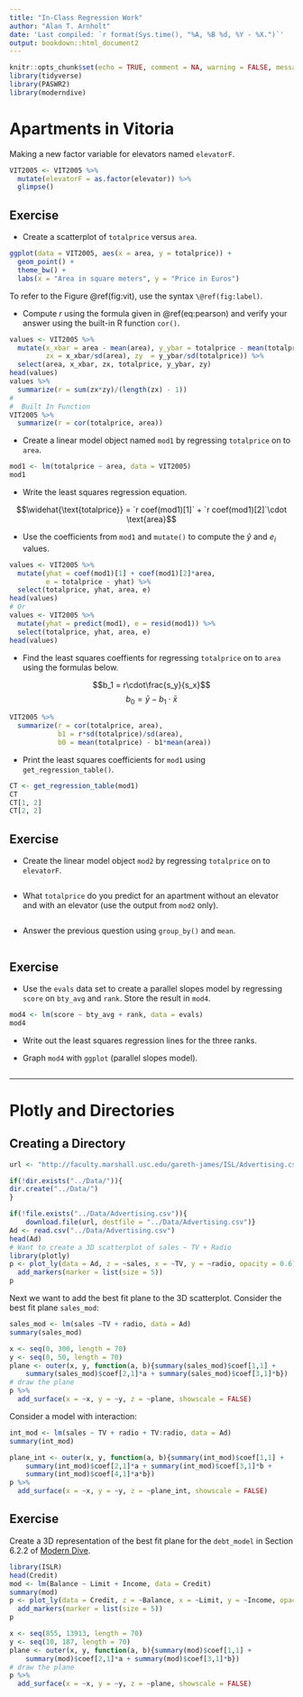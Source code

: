 ```yaml
---
title: "In-Class Regression Work"
author: "Alan T. Arnholt"
date: 'Last compiled: `r format(Sys.time(), "%A, %B %d, %Y - %X.")`'
output: bookdown::html_document2
---
```


```r
knitr::opts_chunk$set(echo = TRUE, comment = NA, warning = FALSE, message = FALSE)
library(tidyverse)
library(PASWR2)
library(moderndive)
```

# Apartments in Vitoria

Making a new factor variable for elevators named `elevatorF`.

```r
VIT2005 <- VIT2005 %>% 
  mutate(elevatorF = as.factor(elevator)) %>% 
  glimpse()
```

## Exercise

* Create a scatterplot of `totalprice` versus `area`.

```r
ggplot(data = VIT2005, aes(x = area, y = totalprice)) +
  geom_point() + 
  theme_bw() +
  labs(x = "Area in square meters", y = "Price in Euros")
```

To refer to the Figure \@ref(fig:vit), use the syntax `\@ref(fig:label)`.

* Compute $r$ using the formula given in \@ref(eq:pearson) and verify your answer using the built-in R function `cor()`.

\begin{equation}
r = \frac{1}{n-1}\sum_{i=1}^{n}\left(\frac{x_i - \bar{x}}{s_x}\right)\cdot\left(\frac{y_i - \bar{y}}{s_y}\right)
(\#eq:pearson)
\end{equation}

```r
values <- VIT2005 %>% 
  mutate(x_xbar = area - mean(area), y_ybar = totalprice - mean(totalprice),
         zx = x_xbar/sd(area), zy  = y_ybar/sd(totalprice)) %>% 
  select(area, x_xbar, zx, totalprice, y_ybar, zy)
head(values)
values %>% 
  summarize(r = sum(zx*zy)/(length(zx) - 1))
#
#  Built In Function
VIT2005 %>% 
  summarize(r = cor(totalprice, area))
```


* Create a linear model object named `mod1` by regressing 
`totalprice` on to `area`.

```r
mod1 <- lm(totalprice ~ area, data = VIT2005)
mod1
```

* Write the least squares regression equation.

$$\widehat{\text{totalprice}}  = `r coef(mod1)[1]` + `r coef(mod1)[2]`\cdot \text{area}$$

* Use the coefficients from `mod1` and `mutate()` to compute the $\hat{y}$ and $e_i$ values.

```r
values <- VIT2005 %>%
  mutate(yhat = coef(mod1)[1] + coef(mod1)[2]*area,
         e = totalprice - yhat) %>% 
  select(totalprice, yhat, area, e)
head(values)
# Or
values <- VIT2005 %>% 
  mutate(yhat = predict(mod1), e = resid(mod1)) %>% 
  select(totalprice, yhat, area, e)
head(values)

```
* Find the least squares coeffients for regressing `totalprice` on to `area` using the formulas below.  

$$b_1 = r\cdot\frac{s_y}{s_x}$$
$$b_0 = \bar{y} - b_1\cdot\bar{x}$$


```r
VIT2005 %>% 
  summarize(r = cor(totalprice, area), 
            b1 = r*sd(totalprice)/sd(area), 
            b0 = mean(totalprice) - b1*mean(area))
```

* Print the least squares coefficients for `mod1` using `get_regression_table()`.

```r
CT <- get_regression_table(mod1)
CT
CT[1, 2]
CT[2, 2]
```

## Exercise

* Create the linear model object `mod2` by 
regressing `totalprice` on to `elevatorF`.

```r

```


* What `totalprice` do you predict for an apartment without an elevator and with an elevator (use the output from `mod2` only).

```r

```


* Answer the previous question using `group_by()` and `mean`.

```r

```


## Exercise

* Use the `evals` data set to create a parallel slopes model by regressing `score` on `bty_avg` and `rank`.  Store the result in `mod4`.

```r
mod4 <- lm(score ~ bty_avg + rank, data = evals)
mod4
```

* Write out the least squares regression lines for the three ranks.



* Graph `mod4` with `ggplot` (parallel slopes model).

```r

```

________________

# Plotly and Directories

## Creating a Directory

```r
url <- "http://faculty.marshall.usc.edu/gareth-james/ISL/Advertising.csv"

if(!dir.exists("../Data/")){
dir.create("../Data/")
}

if(!file.exists("../Data/Advertising.csv")){
    download.file(url, destfile = "../Data/Advertising.csv")}
Ad <- read.csv("../Data/Advertising.csv")
head(Ad)
# Want to create a 3D scatterplot of sales ~ TV + Radio
library(plotly)
p <- plot_ly(data = Ad, z = ~sales, x = ~TV, y = ~radio, opacity = 0.6) %>%
  add_markers(marker = list(size = 5)) 
p
```

Next we want to add the best fit plane to the 3D scatterplot.  Consider the best fit plane `sales_mod`:

```r
sales_mod <- lm(sales ~TV + radio, data = Ad)
summary(sales_mod)
```

```r
x <- seq(0, 300, length = 70)
y <- seq(0, 50, length = 70)
plane <- outer(x, y, function(a, b){summary(sales_mod)$coef[1,1] + 
    summary(sales_mod)$coef[2,1]*a + summary(sales_mod)$coef[3,1]*b})
# draw the plane
p %>%
  add_surface(x = ~x, y = ~y, z = ~plane, showscale = FALSE)
```

Consider a model with interaction:

```r
int_mod <- lm(sales ~ TV + radio + TV:radio, data = Ad)
summary(int_mod)
```

```r
plane_int <- outer(x, y, function(a, b){summary(int_mod)$coef[1,1] + 
    summary(int_mod)$coef[2,1]*a + summary(int_mod)$coef[3,1]*b +
    summary(int_mod)$coef[4,1]*a*b})
p %>% 
  add_surface(x = ~x, y = ~y, z = ~plane_int, showscale = FALSE)
```


## Exercise

Create a 3D representation of the best fit plane for the `debt_model` in Section 6.2.2 of [Modern Dive](https://moderndive.com/6-multiple-regression.html#model3).

```r
library(ISLR)
head(Credit)
mod <- lm(Balance ~ Limit + Income, data = Credit)
summary(mod)
p <- plot_ly(data = Credit, z = ~Balance, x = ~Limit, y = ~Income, opacity = 0.6) %>%
  add_markers(marker = list(size = 5)) 
p
```

```r
x <- seq(855, 13913, length = 70)
y <- seq(10, 187, length = 70)
plane <- outer(x, y, function(a, b){summary(mod)$coef[1,1] + 
    summary(mod)$coef[2,1]*a + summary(mod)$coef[3,1]*b})
# draw the plane
p %>%
  add_surface(x = ~x, y = ~y, z = ~plane, showscale = FALSE)
```



